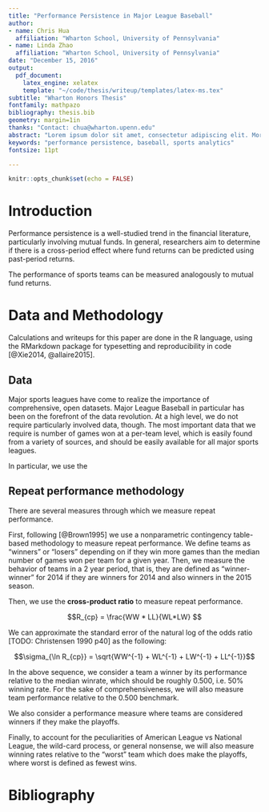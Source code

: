 ```yaml
---
title: "Performance Persistence in Major League Baseball"
author: 
- name: Chris Hua
  affiliation: "Wharton School, University of Pennsylvania"
- name: Linda Zhao 
  affiliation: "Wharton School, University of Pennsylvania"
date: "December 15, 2016"
output:
  pdf_document: 
    latex_engine: xelatex
    template: "~/code/thesis/writeup/templates/latex-ms.tex"
subtitle: "Wharton Honors Thesis"
fontfamily: mathpazo
bibliography: thesis.bib
geometry: margin=1in
thanks: "Contact: chua@wharton.upenn.edu"
abstract: "Lorem ipsum dolor sit amet, consectetur adipiscing elit. Morbi rhoncus est metus, porttitor scelerisque nisi tincidunt at. Fusce pretium mi nibh, pulvinar hendrerit turpis scelerisque nec. Etiam vitae auctor erat, eget molestie massa. Morbi magna dolor, tincidunt quis iaculis et, suscipit nec leo. Aenean et lectus lorem. Nullam suscipit eros et mi eleifend, id eleifend enim ullamcorper. Aenean molestie vulputate urna, non aliquet mi pellentesque eget."
keywords: "performance persistence, baseball, sports analytics"
fontsize: 11pt

---
```


```r
knitr::opts_chunk$set(echo = FALSE)
```

# Introduction

Performance persistence is a well-studied trend in the financial literature, particularly involving mutual funds. In general, researchers aim to determine if there is a cross-period effect where fund returns can be predicted using past-period returns.

The performance of sports teams can be measured analogously to mutual fund returns.

# Data and Methodology

Calculations and writeups for this paper are done in the R language, using the RMarkdown package for typesetting and reproducibility in code [@Xie2014, @allaire2015].

## Data

Major sports leagues have come to realize the importance of comprehensive, open datasets. Major League Baseball in particular has been on the forefront of the data revolution. At a high level, we do not require particularly involved data, though. The most important data that we require is number of games won at a per-team level, which is easily found from a variety of sources, and should be easily available for all major sports leagues.

In particular, we use the 

## Repeat performance methodology

There are several measures through which we measure repeat performance.

First, following [@Brown1995] we use a nonparametric contingency table-based methodology to measure repeat performance. We define teams as "winners" or "losers" depending on if they win more games than the median number of games won per team for a given year. Then, we measure the behavior of teams in a 2 year period, that is, they are defined as "winner-winner" for 2014 if they are winners for 2014 and also winners in the 2015 season. 

Then, we use the <b>cross-product ratio</b> to measure repeat performance. 

$$R_{cp} = \frac{WW * LL}{WL*LW} $$

\begin{framed}
$H_{0}^1$: Performance in the first period is unrelated to performance in the second period. That is, $R_{cp} = 1$. \\ 
$H_{1}^1$: Performance in the first period is related to performance in the second period. That is, $R_{cp} > 1$. 
\end{framed}

We can approximate the standard error of the natural log of the odds ratio [TODO: Christensen 1990 p40] as the following:

$$\sigma_{\ln R_{cp}} = \sqrt{WW^{-1} + WL^{-1} + LW^{-1} + LL^{-1}}$$

In the above sequence, we consider a team a winner by its performance relative to the median winrate, which should be roughly 0.500, i.e. 50% winning rate. For the sake of comprehensiveness, we will also measure team performance relative to the 0.500 benchmark.

\begin{framed}
$H_{0}^2$: Performance in the first period is unrelated to performance in the second period. That is, $R_{cp} = 1$.  \\
$H_{1}^2$: Performance in the first period is related to performance in the second period. That is, $R_{cp} > 1$. 
\end{framed}

We also consider a performance measure where teams are considered winners if they make the playoffs.

\begin{framed}
$H_{0}^3$: Making the playoffs in the first period is unrelated to making the playoffs in the second period. That is, $R_{cp} = 1$.  \\
$H_{1}^3$: Making the playoffs in the first period is related to making the playoffs in the second period. That is, $R_{cp} > 1$. 
\end{framed}

Finally, to account for the peculiarities of American League vs National League, the wild-card process, or general nonsense, we will also measure winning rates relative to the "worst" team which does make the playoffs, where worst is defined as fewest wins. 

\begin{framed}
$H_{0}^4$: Winning enough games to make the playoffs in the first period is unrelated to winning enough games to make the playoffs in the second period. That is, $R_{cp} = 1$.  \\
$H_{1}^4$: Winning enough games to make the playoffs in the first period is related to winning enough games to make the playoffs in the second period. That is, $R_{cp} > 1$. 
\end{framed}

# Bibliography